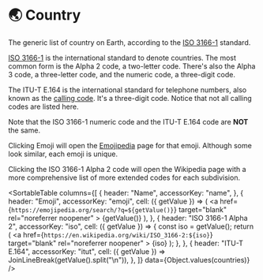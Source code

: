 
# 🌏 Country

The generic list of country on Earth, according to the [ISO 3166-1](https://en.wikipedia.org/wiki/ISO_3166-1) standard.

[ISO 3166-1](https://en.wikipedia.org/wiki/ISO_3166-1) is the international standard to denote countries. The most common form is the Alpha 2 code, a two-letter code. There's also the Alpha 3 code, a three-letter code, and the numeric code, a three-digit code.

The ITU-T E.164 is the international standard for telephone numbers, also known as the [calling code](https://en.wikipedia.org/wiki/List_of_country_calling_codes). It's a three-digit code. Notice that not all calling codes are listed here.

Note that the ISO 3166-1 numeric code and the ITU-T E.164 code are **NOT** the same.

Clicking Emoji will open the [Emojipedia](https://emojipedia.org/) page for that emoji. Although some look similar, each emoji is unique.

Clicking the ISO 3166-1 Alpha 2 code will open the Wikipedia page with a more comprehensive list of more extended codes for each subdivision.

<SortableTable
  columns={[
    {
      header: "Name",
      accessorKey: "name",
    },
    {
      header: "Emoji",
      accessorKey: "emoji",
      cell: ({ getValue }) => (
        <a
          href={`https://emojipedia.org/search/?q=${getValue()}`}
          target="blank"
          rel="noreferrer noopener"
        >
          {getValue()}
        </a>
      ),
    },
    {
      header: "ISO 3166-1 Alpha 2",
      accessorKey: "iso",
      cell: ({ getValue }) => {
        const iso = getValue();
        return (
          <a
            href={`https://en.wikipedia.org/wiki/ISO_3166-2:${iso}`}
            target="blank"
            rel="noreferrer noopener"
          >
            {iso}
          </a>
        );
      },
    },
    {
      header: "ITU-T E.164",
      accessorKey: "itut",
      cell: ({ getValue }) => JoinLineBreak(getValue().split("\n")),
    },
  ]}
  data={Object.values(countries)}
/>
